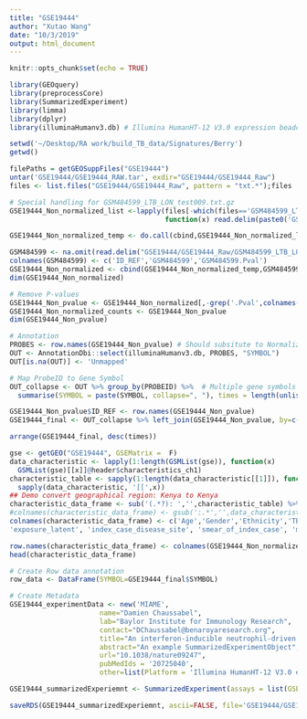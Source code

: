 ```yaml
---
title: "GSE19444"
author: "Xutao Wang"
date: "10/3/2019"
output: html_document
---
```


```r
knitr::opts_chunk$set(echo = TRUE)
```

```r
library(GEOquery)
library(preprocessCore)
library(SummarizedExperiment)
library(limma)
library(dplyr)
library(illuminaHumanv3.db) # Illumina HumanHT-12 V3.0 expression beadchip
```

```r
setwd('~/Desktop/RA work/build_TB_data/Signatures/Berry')
getwd()

filePaths = getGEOSuppFiles("GSE19444")
untar('GSE19444/GSE19444_RAW.tar', exdir="GSE19444/GSE19444_Raw")
files <- list.files("GSE19444/GSE19444_Raw", pattern = "txt.*");files

# Special handling for GSM484599_LTB_LON_test009.txt.gz
GSE19444_Non_normalized_list <-lapply(files[-which(files=='GSM484599_LTB_LON_test009.txt.gz')],
                                      function(x) read.delim(paste0('GSE19444/GSE19444_Raw/',x),  row.names=1, header=TRUE, col.names = c(gsub('_.*','',x),paste0(gsub('_.*','',x),'.Pval'))))

GSE19444_Non_normalized_temp <- do.call(cbind,GSE19444_Non_normalized_list)

GSM484599 <- na.omit(read.delim("GSE19444/GSE19444_Raw/GSM484599_LTB_LON_test009.txt.gz"))
colnames(GSM484599) <- c('ID_REF','GSM484599','GSM484599.Pval')
GSE19444_Non_normalized <- cbind(GSE19444_Non_normalized_temp,GSM484599[,-1])
dim(GSE19444_Non_normalized)
```

```r
# Remove P-values
GSE19444_Non_pvalue <- GSE19444_Non_normalized[,-grep('.Pval',colnames(GSE19444_Non_normalized))]
GSE19444_Non_normalized_counts <- GSE19444_Non_pvalue
dim(GSE19444_Non_pvalue)
```

```r
# Annotation
PROBES <- row.names(GSE19444_Non_pvalue) # Should subsitute to Normalized file???
OUT <- AnnotationDbi::select(illuminaHumanv3.db, PROBES, "SYMBOL")
OUT[is.na(OUT)] <- 'Unmapped'

# Map ProbeID to Gene Symbol 
OUT_collapse <- OUT %>% group_by(PROBEID) %>%  # Multiple gene symbols map to the same ProbeID
  summarise(SYMBOL = paste(SYMBOL, collapse=", "), times = length(unlist(strsplit(SYMBOL, ",")))) 

GSE19444_Non_pvalue$ID_REF <- row.names(GSE19444_Non_pvalue)
GSE19444_final <- OUT_collapse %>% left_join(GSE19444_Non_pvalue, by=c("PROBEID" = 'ID_REF')) %>% as_tibble()

arrange(GSE19444_final, desc(times))
```

```r
gse <- getGEO("GSE19444", GSEMatrix =  F)
data_characteristic <- lapply(1:length(GSMList(gse)), function(x)  
  GSMList(gse)[[x]]@header$characteristics_ch1)
characteristic_table <- sapply(1:length(data_characteristic[[1]]), function(x) 
  sapply(data_characteristic, '[[',x)) 
## Demo convert geographical region: Kenya to Kenya
characteristic_data_frame <- sub('(.*?): ','',characteristic_table) %>% DataFrame()
#colnames(characteristic_data_frame) <- gsub(':.*','',data_characteristic[[1]])
colnames(characteristic_data_frame) <- c('Age','Gender','Ethnicity','TBStatus','GeographicalRegion','BcgVaccinated','BirthRegion','TST',
'exposure_latent', 'index_case_disease_site', 'smear_of_index_case', 'modal_x_ray_grade','SputumSmearStatus','sputum_culture', 'bal_smear', 'bal_culture','isolate_sensitivity')

row.names(characteristic_data_frame) <- colnames(GSE19444_Non_normalized_counts)
head(characteristic_data_frame)
```

```r
# Create Row data annotation
row_data <- DataFrame(SYMBOL=GSE19444_final$SYMBOL)

# Create Metadata
GSE19444_experimentData <- new('MIAME',
                      name="Damien Chaussabel",
                      lab="Baylor Institute for Immunology Research",
                      contact="DChaussabel@benaroyaresearch.org",
                      title="An interferon-inducible neutrophil-driven blood transcriptional signature in human tuberculosis",
                      abstract="An example SummarizedExperimentObject",
                      url="10.1038/nature09247",
                      pubMedIds = '20725040',
                      other=list(Platform = 'Illumina HumanHT-12 V3.0 expression beadchip'))

GSE19444_summarizedExperiemnt <- SummarizedExperiment(assays = list(GSEGSE19444_Non_normalized_counts= as.matrix(GSE19444_Non_normalized_counts)), colData = characteristic_data_frame, rowData = row_data, metadata = list(GSE19444_experimentData)); GSE19444_summarizedExperiemnt

```

```r
saveRDS(GSE19444_summarizedExperiemnt, ascii=FALSE, file='GSE19444/GSE19444_summarizedExperiemnt.RDS')
```
